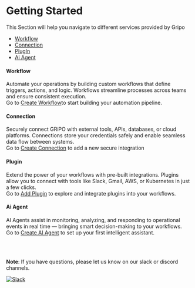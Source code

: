 # Getting Started

This Section will help you navigate to different services provided by Gripo

*  [Workflow](getting-started#workflow)
*  [Connection](getting-started#connection)
*  [PlugIn](getting-started#plugin)
*  [Ai Agent](getting-started#ai-agent)


#### Workflow

Automate your operations by building custom workflows that define triggers, actions, and logic.
Workflows streamline processes across teams and ensure consistent execution.<br/>
Go to [Create Workflow](/workflow/introduction)to start building your automation pipeline.

#### Connection
 Securely connect GRiPO with external tools, APIs, databases, or cloud platforms.
Connections store your credentials safely and enable seamless data flow between systems.<br/>
Go to [Create Connection](/connection/introduction) to add a new secure integration

#### Plugin 
Extend the power of your workflows with pre-built integrations.
Plugins allow you to connect with tools like Slack, Gmail, AWS, or Kubernetes in just a few clicks.<br/>
Go to [Add Plugin](/plugin/introduction) to explore and integrate plugins into your workflows.

#### Ai Agent
AI Agents assist in monitoring, analyzing, and responding to operational events in real time — bringing smart decision-making to your workflows.<br/>
Go to [Create AI Agent](/aiagent/introduction) to set up your first intelligent assistant.

<br/>
<br/>

<strong>Note</strong>: If you have questions, please let us know on our slack or discord channels.

[![Slack](https://img.shields.io/badge/Join%20us%20on-Slack-4A154B.svg)](https://join.slack.com/t/gripo-workspace/shared_invite/zt-29zz0iuaa-MJlNR8vjqapmSu_BqF5_aQ)